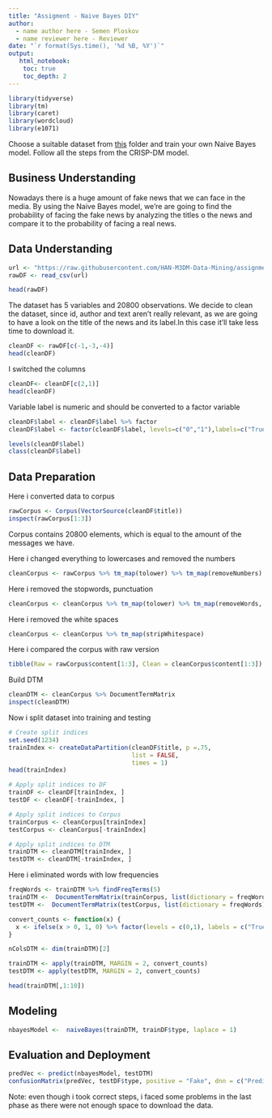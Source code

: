 ---
title: "Assigment - Naive Bayes DIY"
author:
  - name author here - Semen Ploskov
  - name reviewer here - Reviewer
date: "`r format(Sys.time(), '%d %B, %Y')`"
output:
   html_notebook:
    toc: true
    toc_depth: 2
---
```{r}
library(tidyverse)
library(tm)
library(caret)
library(wordcloud)
library(e1071)
```






Choose a suitable dataset from [this](https://github.com/HAN-M3DM-Data-Mining/assignments/tree/master/datasets) folder and train your own Naive Bayes model. Follow all the steps from the CRISP-DM model.


## Business Understanding
Nowadays there is a huge amount of fake news that we can face in the media. By using the Naive Bayes model, we're are going to find the probability of facing the fake news by analyzing the titles o the news and compare it to the probability of facing a real news.

## Data Understanding


```{r}
url <- "https://raw.githubusercontent.com/HAN-M3DM-Data-Mining/assignments/master/datasets/NB-fakenews.csv"
rawDF <- read_csv(url) 
```


```{r}
head(rawDF)
```
The dataset has 5 variables and 20800 observations. We decide to clean the dataset, since id, author and text aren't really relevant, as we are going to have a look on the title of the news and its label.In this case it'll take less time to download it. 

```{r}
cleanDF <- rawDF[c(-1,-3,-4)]  
head(cleanDF)
```

I switched the columns 
```{r}
cleanDF<- cleanDF[c(2,1)]
head(cleanDF)
```

Variable label is numeric and should be converted to a factor variable

```{r}
cleanDF$label <- cleanDF$label %>% factor
cleanDF$label <- factor(cleanDF$label, levels=c("0","1"),labels=c("True", "Fake")) %>% relevel("True")

levels(cleanDF$label)
class(cleanDF$label)

```


## Data Preparation

Here i converted data to corpus
```{r}
rawCorpus <- Corpus(VectorSource(cleanDF$title))
inspect(rawCorpus[1:3])
```
Corpus contains 20800 elements, which is equal to the amount of the messages we have.

Here i changed everything to lowercases and removed the numbers
```{r}
cleanCorpus <- rawCorpus %>% tm_map(tolower) %>% tm_map(removeNumbers)
```
Here i removed the stopwords, punctuation 
```{r}
cleanCorpus <- cleanCorpus %>% tm_map(tolower) %>% tm_map(removeWords, stopwords()) %>% tm_map(removePunctuation)
```

Here i removed the white spaces
```{r}
cleanCorpus <- cleanCorpus %>% tm_map(stripWhitespace)
```
Here i compared the corpus with raw version
```{r}
tibble(Raw = rawCorpus$content[1:3], Clean = cleanCorpus$content[1:3])
```
Build DTM
```{r}
cleanDTM <- cleanCorpus %>% DocumentTermMatrix
inspect(cleanDTM)
```
Now i split dataset into training and testing
```{r}
# Create split indices
set.seed(1234)
trainIndex <- createDataPartition(cleanDF$title, p =.75, 
                                  list = FALSE, 
                                  times = 1)
head(trainIndex)

# Apply split indices to DF
trainDF <- cleanDF[trainIndex, ]
testDF <- cleanDF[-trainIndex, ]

# Apply split indices to Corpus
trainCorpus <- cleanCorpus[trainIndex]
testCorpus <- cleanCorpus[-trainIndex]

# Apply split indices to DTM
trainDTM <- cleanDTM[trainIndex, ]
testDTM <- cleanDTM[-trainIndex, ]
```

Here i eliminated words with low frequencies
```{r}
freqWords <- trainDTM %>% findFreqTerms(5)
trainDTM <-  DocumentTermMatrix(trainCorpus, list(dictionary = freqWords))
testDTM <-  DocumentTermMatrix(testCorpus, list(dictionary = freqWords))
```


```{r}
convert_counts <- function(x) {
  x <- ifelse(x > 0, 1, 0) %>% factor(levels = c(0,1), labels = c("True", "Fake"))
}

nColsDTM <- dim(trainDTM)[2]
```


```{r}
trainDTM <- apply(trainDTM, MARGIN = 2, convert_counts)
testDTM <- apply(testDTM, MARGIN = 2, convert_counts)

head(trainDTM[,1:10])
```


## Modeling
```{r}
nbayesModel <-  naiveBayes(trainDTM, trainDF$type, laplace = 1)
```


## Evaluation and Deployment
```{r}
predVec <- predict(nbayesModel, testDTM)
confusionMatrix(predVec, testDF$type, positive = "Fake", dnn = c("Prediction", "True"))
```

Note: even though i took correct steps, i faced some problems in the last phase as there were not enough space to download the data. 